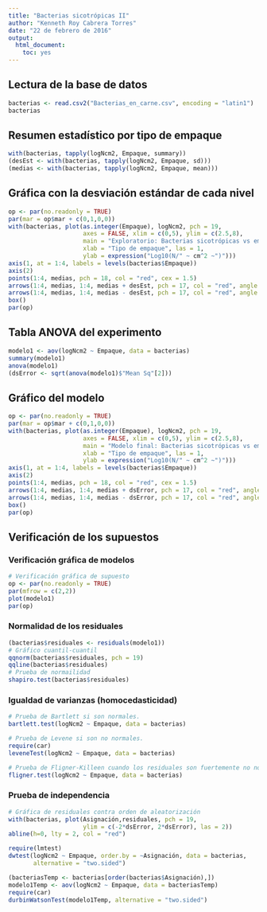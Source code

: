 ```yaml
---
title: "Bacterias sicotrópicas II"
author: "Kenneth Roy Cabrera Torres"
date: "22 de febrero de 2016"
output: 
  html_document: 
    toc: yes
---
```




## Lectura de la base de datos
```r
bacterias <- read.csv2("Bacterias_en_carne.csv", encoding = "latin1")
bacterias
```


## Resumen estadístico por tipo de empaque
```r
with(bacterias, tapply(logNcm2, Empaque, summary))
(desEst <- with(bacterias, tapply(logNcm2, Empaque, sd)))
(medias <- with(bacterias, tapply(logNcm2, Empaque, mean)))
```


## Gráfica con la desviación estándar de cada nivel
```r
op <- par(no.readonly = TRUE)
par(mar = op$mar + c(0,1,0,0))
with(bacterias, plot(as.integer(Empaque), logNcm2, pch = 19,
                     axes = FALSE, xlim = c(0,5), ylim = c(2.5,8),
                     main = "Exploratorio: Bacterias sicotrópicas vs empaque",
                     xlab = "Tipo de empaque", las = 1,
                     ylab = expression("Log10(N/" ~ cm^2 ~")")))
axis(1, at = 1:4, labels = levels(bacterias$Empaque))
axis(2)
points(1:4, medias, pch = 18, col = "red", cex = 1.5)
arrows(1:4, medias, 1:4, medias + desEst, pch = 17, col = "red", angle = 90)
arrows(1:4, medias, 1:4, medias - desEst, pch = 17, col = "red", angle = 90)
box()
par(op)
```


## Tabla ANOVA del experimento
```r
modelo1 <- aov(logNcm2 ~ Empaque, data = bacterias)
summary(modelo1)
anova(modelo1)
(dsError <- sqrt(anova(modelo1)$"Mean Sq"[2]))

```

## Gráfico del modelo
```r
op <- par(no.readonly = TRUE)
par(mar = op$mar + c(0,1,0,0))
with(bacterias, plot(as.integer(Empaque), logNcm2, pch = 19,
                     axes = FALSE, xlim = c(0,5), ylim = c(2.5,8),
                     main = "Modelo final: Bacterias sicotrópicas vs empaque",
                     xlab = "Tipo de empaque", las = 1,
                     ylab = expression("Log10(N/" ~ cm^2 ~")")))
axis(1, at = 1:4, labels = levels(bacterias$Empaque))
axis(2)
points(1:4, medias, pch = 18, col = "red", cex = 1.5)
arrows(1:4, medias, 1:4, medias + dsError, pch = 17, col = "red", angle = 90)
arrows(1:4, medias, 1:4, medias - dsError, pch = 17, col = "red", angle = 90)
box()
par(op)
```

## Verificación de los supuestos

### Verificación gráfica de modelos
```r
# Verificación gráfica de supuesto
op <- par(no.readonly = TRUE)
par(mfrow = c(2,2))
plot(modelo1)
par(op)
```



### Normalidad de los residuales
```r
(bacterias$residuales <- residuals(modelo1))
# Gráfico cuantil-cuantil
qqnorm(bacterias$residuales, pch = 19)
qqline(bacterias$residuales)
# Prueba de normailidad
shapiro.test(bacterias$residuales)
```


### Igualdad de varianzas (homocedasticidad)
```r
# Prueba de Bartlett si son normales.
bartlett.test(logNcm2 ~ Empaque, data = bacterias)

# Prueba de Levene si son no normales.
require(car)
leveneTest(logNcm2 ~ Empaque, data = bacterias)

# Prueba de Fligner-Killeen cuando los residuales son fuertemente no normales.
fligner.test(logNcm2 ~ Empaque, data = bacterias)

```

### Prueba de independencia

```r
# Gráfica de residuales contra orden de aleatorización
with(bacterias, plot(Asignación,residuales, pch = 19,
                     ylim = c(-2*dsError, 2*dsError), las = 2))
abline(h=0, lty = 2, col = "red")

require(lmtest)
dwtest(logNcm2 ~ Empaque, order.by = ~Asignación, data = bacterias,
       alternative = "two.sided")

(bacteriasTemp <- bacterias[order(bacterias$Asignación),])
modelo1Temp <- aov(logNcm2 ~ Empaque, data = bacteriasTemp)
require(car)
durbinWatsonTest(modelo1Temp, alternative = "two.sided")
```


